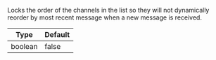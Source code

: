 Locks the order of the channels in the list so they will not dynamically reorder by most recent message when a new message is received.

| Type    | Default |
| ------- | ------- |
| boolean | false   |
